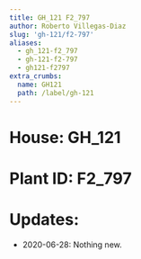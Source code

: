```yaml
---
title: GH_121 F2_797
author: Roberto Villegas-Diaz
slug: 'gh-121/f2-797'
aliases:
  - gh_121-f2_797
  - gh-121-f2-797
  - gh121-f2797
extra_crumbs:
  name: GH121
  path: /label/gh-121
---
```


# **House**: GH_121
# **Plant ID**: F2_797
# **Updates**: 
 - 2020-06-28: Nothing new.
